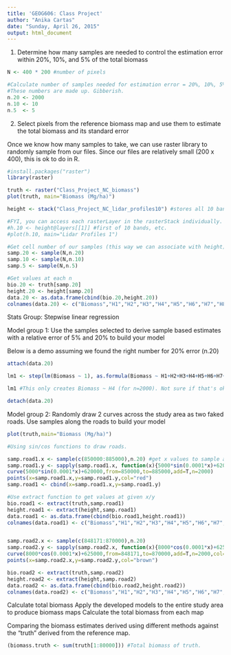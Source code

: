 ```yaml
---
title: 'GEOG606: Class Project'
author: "Anika Cartas"
date: "Sunday, April 26, 2015"
output: html_document
---
```


1. Determine how many samples are needed to control the estimation error within 20%, 10%, and 5% of the total biomass

```r
N <- 400 * 200 #number of pixels

#Calculate number of samples needed for estimation error = 20%, 10%, 5%
#These numbers are made up. Gibberish.
n.20 <- 2000
n.10 <- 10 
n.5  <- 5
```

2. Select pixels from the reference biomass map and use them to estimate the total biomass and its standard error

Once we know how many samples to take, we can use raster library to randomly sample from our files. Since our files are relatively small (200 x 400), this is ok to do in R.
```r
#install.packages("raster")
library(raster)

truth <- raster("Class_Project_NC_biomass")
plot(truth, main="Biomass (Mg/ha)")

height <- stack("Class_Project_NC_lidar_profiles10") #stores all 10 bands

#FYI, you can access each rasterLayer in the rasterStack individually.
#h.10 <- height@layers[[1]] #first of 10 bands, etc.
#plot(h.10, main="Lidar Profiles 1")

#Get cell number of our samples (this way we can associate with height)
samp.20 <- sample(N,n.20)
samp.10 <- sample(N,n.10)
samp.5 <- sample(N,n.5)

#Get values at each n
bio.20 <- truth[samp.20]
height.20 <- height[samp.20]
data.20 <- as.data.frame(cbind(bio.20,height.20))
colnames(data.20) <- c("Biomass","H1","H2","H3","H4","H5","H6","H7","H8","H9","H10")

```

Stats Group: Stepwise linear regression

Model group 1: Use the samples selected to derive sample based estimates with a relative error of 5% and 20% to build your model

Below is a demo assuming we found the right number for 20% error (n.20)
```r
attach(data.20)

lm1 <- step(lm(Biomass ~ 1), as.formula(Biomass ~ H1+H2+H3+H4+H5+H6+H7+H8+H9+H10), direction="forward")

lm1 #This only creates Biomass ~ H4 (for n=2000). Not sure if that's ok?

detach(data.20)
```

Model group 2: Randomly draw 2 curves across the study area as two faked roads. Use samples along the roads to build your model

```r
plot(truth,main="Biomass (Mg/ha)")

#Using sin/cos functions to draw roads.

samp.road1.x <- sample(c(850000:885000),n.20) #get x values to sample at.
samp.road1.y <- sapply(samp.road1.x, function(x){5000*sin(0.0001*x)+620000}) #matching y values
curve(5000*sin(0.0001*x)+620000,from=850000,to=885000,add=T,n=2000)
points(x=samp.road1.x,y=samp.road1.y,col="red")
samp.road1 <- cbind(x=samp.road1.x,y=samp.road1.y)

#Use extract function to get values at given x/y
bio.road1 <- extract(truth,samp.road1)
height.road1 <- extract(height,samp.road1)
data.road1 <- as.data.frame(cbind(bio.road1,height.road1))
colnames(data.road1) <- c("Biomass","H1","H2","H3","H4","H5","H6","H7","H8","H9","H10")


samp.road2.x <- sample(c(848171:870000),n.20)
samp.road2.y <- sapply(samp.road2.x, function(x){8000*cos(0.0001*x)+625000})
curve(8000*cos(0.0001*x)+625000,from=848171,to=870000,add=T,n=2000,col="brown")
points(x=samp.road2.x,y=samp.road2.y,col="brown")

bio.road2 <- extract(truth,samp.road2)
height.road2 <- extract(height,samp.road2)
data.road2 <- as.data.frame(cbind(bio.road2,height.road2))
colnames(data.road2) <- c("Biomass","H1","H2","H3","H4","H5","H6","H7","H8","H9","H10")


```

Calculate total biomass
Apply the developed models to the entire study area to produce biomass maps
Calculate the total biomass from each map

Comparing the biomass estimates derived using different methods against the “truth” derived from the reference map.

```r

(biomass.truth <- sum(truth[1:80000])) #Total biomass of truth.
```
